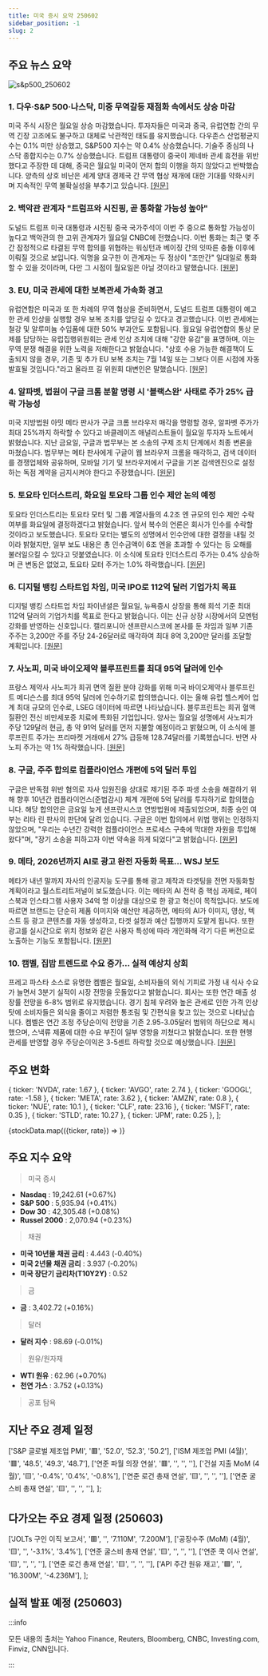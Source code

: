 ```yaml
---
title: 미국 증시 요약 250602
sidebar_position: -1
slug: 2
---
```


## 주요 뉴스 요약

![s&p500_250602](/map/250602.png)

### 1. **다우·S&P 500·나스닥, 미중 무역갈등 재점화 속에서도 상승 마감**

미국 주식 시장은 월요일 상승 마감했습니다. 투자자들은 미국과 중국, 유럽연합 간의 무역 긴장 고조에도 불구하고 대체로 낙관적인 태도를 유지했습니다. 다우존스 산업평균지수는 0.1% 미만 상승했고, S&P500 지수는 약 0.4% 상승했습니다. 기술주 중심의 나스닥 종합지수는 0.7% 상승했습니다. 트럼프 대통령이 중국이 제네바 관세 휴전을 위반했다고 주장한 데 대해, 중국은 월요일 미국이 먼저 합의 이행을 하지 않았다고 반박했습니다. 양측의 상호 비난은 세계 양대 경제국 간 무역 협상 재개에 대한 기대를 약화시키며 지속적인 무역 불확실성을 부추기고 있습니다. [[원문]](https://finance.yahoo.com/news/live/stock-market-today-dow-sp-500-nasdaq-close-higher-as-us-china-trade-tensions-flare-up-200438080.html)

### 2. **백악관 관계자 "트럼프와 시진핑, 곧 통화할 가능성 높아"**

도널드 트럼프 미국 대통령과 시진핑 중국 국가주석이 이번 주 중으로 통화할 가능성이 높다고 백악관의 한 고위 관계자가 월요일 CNBC에 전했습니다. 이번 통화는 최근 몇 주간 잠정적으로 타결된 무역 합의를 위협하는 워싱턴과 베이징 간의 잇따른 충돌 이후에 이뤄질 것으로 보입니다. 익명을 요구한 이 관계자는 두 정상이 "조만간" 일대일로 통화할 수 있을 것이라며, 다만 그 시점이 월요일은 아닐 것이라고 말했습니다. [[원문]](https://www.cnbc.com/2025/06/02/trump-xi-china-trade-tariffs.html)

### 3. **EU, 미국 관세에 대한 보복관세 가속화 경고**

유럽연합은 미국과 또 한 차례의 무역 협상을 준비하면서, 도널드 트럼프 대통령이 예고한 관세 인상을 실행할 경우 보복 조치를 앞당길 수 있다고 경고했습니다. 이번 관세에는 철강 및 알루미늄 수입품에 대한 50% 부과안도 포함됩니다. 월요일 유럽연합의 통상 문제를 담당하는 유럽집행위원회는 관세 인상 조치에 대해 "강한 유감"을 표명하며, 이는 무역 분쟁 해결을 위한 노력을 저해한다고 밝혔습니다. "상호 수용 가능한 해결책이 도출되지 않을 경우, 기존 및 추가 EU 보복 조치는 7월 14일 또는 그보다 이른 시점에 자동 발효될 것입니다."라고 올라프 길 위원회 대변인은 말했습니다. [[원문]](https://finance.yahoo.com/news/eu-warns-could-accelerate-retaliatory-134134282.html)

### 4. **알파벳, 법원이 구글 크롬 분할 명령 시 '블랙스완' 사태로 주가 25% 급락 가능성**

미국 지방법원 아밋 메타 판사가 구글 크롬 브라우저 매각을 명령할 경우, 알파벳 주가가 최대 25%까지 하락할 수 있다고 바클레이즈 애널리스트들이 월요일 투자자 노트에서 밝혔습니다. 지난 금요일, 구글과 법무부는 본 소송의 구제 조치 단계에서 최종 변론을 마쳤습니다. 법무부는 메타 판사에게 구글이 웹 브라우저 크롬을 매각하고, 검색 데이터를 경쟁업체와 공유하며, 모바일 기기 및 브라우저에서 구글을 기본 검색엔진으로 설정하는 독점 계약을 금지시켜야 한다고 주장했습니다. [[원문]](https://finance.yahoo.com/news/alphabet-stock-could-fall-as-much-as-25-in-black-swan-event-if-judge-orders-google-chrome-divestiture-174438942.html)

### 5. **토요타 인더스트리, 화요일 토요타 그룹 인수 제안 논의 예정**

토요타 인더스트리는 토요타 모터 및 그룹 계열사들의 4.2조 엔 규모의 인수 제안 수락 여부를 화요일에 결정하겠다고 밝혔습니다. 앞서 복수의 언론은 회사가 인수를 수락할 것이라고 보도했습니다. 토요타 모터는 별도의 성명에서 인수안에 대한 결정을 내릴 것이라 밝혔지만, 일부 보도 내용은 총 인수금액이 6조 엔을 초과할 수 있다는 등 오해를 불러일으킬 수 있다고 덧붙였습니다. 이 소식에 토요타 인더스트리 주가는 0.4% 상승하며 큰 변동은 없었고, 토요타 모터 주가는 1.0% 하락했습니다. [[원문]](https://www.reuters.com/business/autos-transportation/toyota-industries-accept-toyota-groups-42-billion-offer-nikkei-reports-2025-06-02/)

### 6. **디지털 뱅킹 스타트업 차임, 미국 IPO로 112억 달러 기업가치 목표**

디지털 뱅킹 스타트업 차임 파이낸셜은 월요일, 뉴욕증시 상장을 통해 희석 기준 최대 112억 달러의 기업가치를 목표로 한다고 밝혔습니다. 이는 신규 상장 시장에서의 모멘텀 강화를 반영하는 신호입니다. 캘리포니아 샌프란시스코에 본사를 둔 차임과 일부 기존 주주는 3,200만 주를 주당 24-26달러로 매각하여 최대 8억 3,200만 달러를 조달할 계획입니다. [[원문]](https://www.reuters.com/business/finance/digital-banking-startup-chime-targets-95-billion-valuation-us-ipo-2025-06-02/)

### 7. **사노피, 미국 바이오제약 블루프린트를 최대 95억 달러에 인수**

프랑스 제약사 사노피가 희귀 면역 질환 분야 강화를 위해 미국 바이오제약사 블루프린트 메디슨스를 최대 95억 달러에 인수하기로 합의했습니다. 이는 올해 유럽 헬스케어 업계 최대 규모의 인수로, LSEG 데이터에 따르면 나타났습니다. 블루프린트는 희귀 혈액 질환인 전신 비만세포증 치료에 특화된 기업입니다. 양사는 월요일 성명에서 사노피가 주당 129달러 현금, 총 약 91억 달러를 먼저 지불할 예정이라고 밝혔으며, 이 소식에 블루프린트 주가는 프리마켓 거래에서 27% 급등해 128.74달러를 기록했습니다. 반면 사노피 주가는 약 1% 하락했습니다. [[원문]](https://www.reuters.com/business/healthcare-pharmaceuticals/sanofi-buys-us-biopharma-group-blueprint-91-bln-deal-2025-06-02/)

### 8. **구글, 주주 합의로 컴플라이언스 개편에 5억 달러 투입**

구글은 반독점 위반 혐의로 자사 임원진을 상대로 제기된 주주 파생 소송을 해결하기 위해 향후 10년간 컴플라이언스(준법감시) 체계 개편에 5억 달러를 투자하기로 합의했습니다. 해당 합의안은 금요일 늦게 샌프란시스코 연방법원에 제출되었으며, 최종 승인 여부는 리타 린 판사의 판단에 달려 있습니다. 구글은 이번 합의에서 위법 행위는 인정하지 않았으며, "우리는 수년간 강력한 컴플라이언스 프로세스 구축에 막대한 자원을 투입해왔다"며, "장기 소송을 피하고자 이번 약속을 하게 되었다"고 밝혔습니다. [[원문]](https://www.reuters.com/sustainability/boards-policy-regulation/google-spend-500-million-revamping-compliance-shareholder-settlement-2025-06-02/)

### 9. **메타, 2026년까지 AI로 광고 완전 자동화 목표... WSJ 보도**

메타가 내년 말까지 자사의 인공지능 도구를 통해 광고 제작과 타겟팅을 전면 자동화할 계획이라고 월스트리트저널이 보도했습니다. 이는 메타의 AI 전략 중 핵심 과제로, 페이스북과 인스타그램 사용자 34억 명 이상을 대상으로 한 광고 혁신이 목적입니다. 보도에 따르면 브랜드는 단순히 제품 이미지와 예산만 제공하면, 메타의 AI가 이미지, 영상, 텍스트 등 광고 콘텐츠를 자동 생성하고, 타겟 설정과 예산 집행까지 도맡게 됩니다. 또한 광고를 실시간으로 위치 정보와 같은 사용자 특성에 따라 개인화해 각기 다른 버전으로 노출하는 기능도 포함됩니다. [[원문]](https://www.reuters.com/business/media-telecom/meta-aims-fully-automate-advertising-with-ai-by-2026-wsj-reports-2025-06-02/)

### 10. **캠벨, 집밥 트렌드로 수요 증가... 실적 예상치 상회**

프레고 파스타 소스로 유명한 켐벨은 월요일, 소비자들의 외식 기피로 가정 내 식사 수요가 늘면서 3분기 실적이 시장 전망을 웃돌았다고 밝혔습니다. 회사는 또한 연간 매출 성장률 전망을 6-8% 범위로 유지했습니다. 경기 침체 우려와 높은 관세로 인한 가격 인상 탓에 소비자들은 외식을 줄이고 저렴한 통조림 및 간편식을 찾고 있는 것으로 나타났습니다. 켐벨은 연간 조정 주당순이익 전망을 기존 2.95-3.05달러 범위의 하단으로 제시했으며, 스낵류 제품에 대한 수요 부진이 일부 영향을 끼쳤다고 밝혔습니다. 또한 현행 관세를 반영할 경우 주당순이익은 3-5센트 하락할 것으로 예상했습니다. [[원문]](https://www.reuters.com/business/retail-consumer/campbells-beats-third-quarter-estimates-eat-at-home-trend-boosts-demand-2025-06-02/)

## 주요 변화

  { ticker: 'NVDA', rate: 1.67 },
  { ticker: 'AVGO', rate: 2.74 },
  { ticker: 'GOOGL', rate: -1.58 },
  { ticker: 'META', rate: 3.62 },
  { ticker: 'AMZN', rate: 0.8 },
  { ticker: 'NUE', rate: 10.1 },
  { ticker: 'CLF', rate: 23.16 },
  { ticker: 'MSFT', rate: 0.35 },
  { ticker: 'STLD', rate: 10.27 },
  { ticker: 'JPM', rate: 0.25 },
];

{stockData.map(({ticker, rate}) => <StockCardMini key={ticker} ticker={ticker} rate={rate}></StockCardMini>)}

## 주요 지수 요약

> 미국 증시

- **Nasdaq** : 19,242.61 (+0.67%)
- **S&P 500** : 5,935.94 (+0.41%)
- **Dow 30** : 42,305.48 (+0.08%)
- **Russel 2000** : 2,070.94 (+0.23%)

> 채권

- **미국 10년물 채권 금리** : 4.443 (-0.40%)
- **미국 2년물 채권 금리** : 3.937 (-0.20%)
- **미국 장단기 금리차(T10Y2Y)** : 0.52

> 금

- **금** : 3,402.72 (+0.16%)

> 달러

- **달러 지수** : 98.69 (-0.01%)

> 원유/원자재

- **WTI 원유** : 62.96 (+0.70%)
- **천연 가스** : 3.752 (+0.13%)

> 공포 탐욕

<FearAndGreed fearAndGreedIndex={63} vix={18.36} vixRate={-1.13} />

## 지난 주요 경제 일정

  ['S&P 글로벌 제조업 PMI', '🟥', '52.0', '52.3', '50.2'],
  ['ISM 제조업 PMI (4월)', '🟥', '48.5', '49.3', '48.7'],
  ['연준 파월 의장 연설', '🟥', '', '', ''],
  ['건설 지출 MoM (4월)', '🟨', '-0.4%', '0.4%', '-0.8%'],
  ['연준 로건 총재 연설', '🟨', '', '', ''],
  ['연준 굴스비 총재 연설', '🟨', '', '', ''],
];

<EconomicCalendar data={eventsData} />

## 다가오는 주요 경제 일정 (250603)

  ['JOLTs 구인 이직 보고서', '🟥', '', '7.110M', '7.200M'],
  ['공장수주 (MoM) (4월)', '🟨', '', '-3.1%', '3.4%'],
  ['연준 굴스비 총재 연설', '🟨', '', '', ''],
  ['연준 쿡 이사 연설', '🟨', '', '', ''],
  ['연준 로건 총재 연설', '🟨', '', '', ''],
  ['API 주간 원유 재고', '🟩', '', '16.300M', '-4.236M'],
];

<EconomicCalendar data={nextEventsData} />

## 실적 발표 예정 (250603)



<EarningsBoard stocksBMO={stocksBMO} stocksAMC={stocksAMC} />

:::info

모든 내용의 출처는 Yahoo Finance, Reuters, Bloomberg, CNBC, Investing.com, Finviz, CNN입니다.

:::
